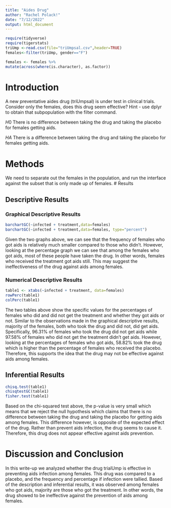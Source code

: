 ```yaml
---
title: "Aides Drug"
author: "Rachel Polack!"
date: "7/12/2022"
output: html_document
---
```


```r
require(tidyverse)
require(tigerstats)
triUmp <-read.csv(file="triUmpsal.csv",header=TRUE)
females<-filter(triUmp, gender=="F")
```


```r
females <- females %>%
mutate(across(where(is.character), as.factor))
```

# Introduction

<!--In this section you explain what you are trying to show.  Where did the data come from?  What is the research or other question you are trying to answer?.  If you skimp in this section expect to be marked down in your grade. Paint a picture of the project a couple of paragraphs is expected!-->

A new  preventative aides drug (triUmpsal) is under test in clinical trials. Consider only the females, does this drug seem effective?  Hint - use dplyr to obtain that subpopulation with the filter command.

$H0$ There is no difference between taking the drug and taking the placebo for females getting aids.

$HA$ There is a difference between taking the drug and taking the placebo for females getting aids.


# Methods

<!--Decide on your methods:  use "variable analysis" or other appropriate descriptors.  Make sure to choose at least one graphical method and at least one numerical method. Discuss what data manipulations may be needed for example subsetting or other binning procedures and what sort of graphical displays and inferential tools will be used!-->

We need to separate out the females in the population, and run the interface against the subset that is only made up of females.
# Results

<!--Divide this section into two sub-sections:  One for your descriptive  results and one for your inferential results.!-->

## Descriptive Results

### Graphical Descriptive Results

<!--Graphical results here.  Make sure to show your code.  Provide appropriate labels for axes, giving units if possible, and provide a good title for the graph, too.  Use the graphical results to describe the patterns if any that exist in the data as focused toward the research question. Bottom line is to explain the features of the graph that are relevant to conforming or departing to what is expected by your null hypothesis !-->

```r
barchartGC(~infected + treatment,data=females)
barchartGC(~infected + treatment,data=females, type="percent")

```

Given the two graphs above, we can see that the frequency of females who got aids is relatively much smaller compared to those who didn't. However, looking at the percentage graph we can see that among the females who got aids, most of these people have taken the drug. In other words, females who received the treatment got aids still. This may suggest the ineffectiveness of the drug against aids among females.

### Numerical Descriptive Results

<!--Numerical results go here. Use the numerical results to describe the patterns if any that exist in the data as focused toward the research question!-->

```r
table1 <- xtabs(~infected + treatment, data=females)
rowPerc(table1)
colPerc(table1)
```
The two tables above show the specific values for the percentages of females who did and did not get the treatment and whether they got aids or not. Similar to the observations made in the graphical descriptive results, majority of the females, both who took the drug and did not, did get aids. Specifically, 96.31% of females who took the drug did not get aids while 97.58% of females who did not get the treatment didn't get aids. However, looking at the percentages of females who got aids, 58.82% took the drug which is higher than the percentage of females who received the placebo. Therefore, this supports the idea that the drug may not be effective against aids among females.




## Inferential Results

<!--State hypothesis clearly.  Make sure your discussion of the inferential test covers all the aspects that the test output produces, such as test statistic, p-value etc.  Make a decision about the null hypothesis, explain the assumptions on which the selected test/procedure was based, and why the chosen procedure satisfys the assumptions and is appropriate to answer the research question!-->

```r
chisq.test(table1)
chisqtestGC(table1)
fisher.test(table1)
```
Based on the chi-squared test above, the p-value is very small which means that we reject the null hypothesis which claims that there is no difference between taking the drug and taking the placebo for getting aids among females. This difference however, is opposite of the expected effect of the drug. Rather than prevent aids infection, the drug seems to cause it. Therefore, this drug does not appear effective against aids prevention.



# Discussion and Conclusion

<!--Discussion and conclusion here.  If you found a relationship be sure to consider whether the relationship occurs because one of the variavbles causes the other, or whether they perhasps are related for some other reason.  Watch the chapter 6 videos from the GeorgeTown videos collection.!-->

In this write-up we analyzed whether the drug trialUmp is effective in preventing aids infection among females. This drug was compared to a placebo, and the frequency and percentage if infection were tallied. Based of the description and inferential results, it was observed among females who got aids, majority are those who got the treatment. In other words, the drug showed to be ineffective against the prevention of aids among females.


